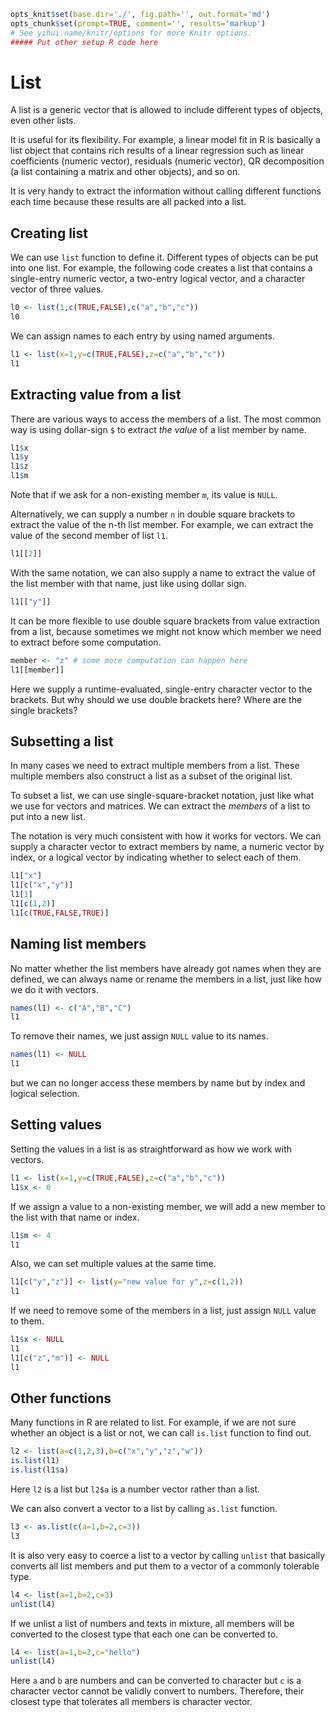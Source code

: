 ```r
opts_knit$set(base.dir='./', fig.path='', out.format='md')
opts_chunk$set(prompt=TRUE, comment='', results='markup')
# See yihui.name/knitr/options for more Knitr options.
##### Put other setup R code here

```

# List

A list is a generic vector that is allowed to include different types of objects, even other lists. 

It is useful for its flexibility. For example, a linear model fit in R is basically a list object that contains rich results of a linear regression such as linear coefficients (numeric vector), residuals (numeric vector), QR decomposition (a list containing a matrix and other objects), and so on. 

It is very handy to extract the information without calling different functions each time because these results are all packed into a list.

## Creating list

We can use `list` function to define it. Different types of objects can be put into one list. For example, the following code creates a list that contains a single-entry numeric vector, a two-entry logical vector, and a character vector of three values.

```r
l0 <- list(1,c(TRUE,FALSE),c("a","b","c"))
l0
```

We can assign names to each entry by using named arguments.

```r
l1 <- list(x=1,y=c(TRUE,FALSE),z=c("a","b","c"))
l1
```

## Extracting value from a list

There are various ways to access the members of a list. The most common way is using dollar-sign `$` to extract *the value* of a list member by name.

```r
l1$x
l1$y
l1$z
l1$m
```

Note that if we ask for a non-existing member `m`, its value is `NULL`.

Alternatively, we can supply a number `n` in double square brackets to extract the value of the n-th list member. For example, we can extract the value of the second member of list `l1`.

```r
l1[[2]]
```

With the same notation, we can also supply a name to extract the value of the list member with that name, just like using dollar sign.

```r
l1[["y"]]
```

It can be more flexible to use double square brackets from value extraction from a list, because sometimes we might not know which member we need to extract before some computation.

```r
member <- "z" # some more computation can happen here
l1[[member]]
```

Here we supply a runtime-evaluated, single-entry character vector to the brackets. But why should we use double brackets here? Where are the single brackets?

## Subsetting a list

In many cases we need to extract multiple members from a list. These multiple members also construct a list as a subset of the original list.

To subset a list, we can use single-square-bracket notation, just like what we use for vectors and matrices. We can extract the *members* of a list to put into a new list.

The notation is very much consistent with how it works for vectors. We can supply a character vector to extract members by name, a numeric vector by index, or a logical vector by indicating whether to select each of them.

```r
l1["x"]
l1[c("x","y")]
l1[1]
l1[c(1,2)]
l1[c(TRUE,FALSE,TRUE)]
```

## Naming list members

No matter whether the list members have already got names when they are defined, we can always name or rename the members in a list, just like how we do it with vectors.

```r
names(l1) <- c("A","B","C")
l1
```

To remove their names, we just assign `NULL` value to its names.

```r
names(l1) <- NULL
l1
```

but we can no longer access these members by name but by index and logical selection.

## Setting values

Setting the values in a list is as straightforward as how we work with vectors.

```r
l1 <- list(x=1,y=c(TRUE,FALSE),z=c("a","b","c"))
l1$x <- 0
```

If we assign a value to a non-existing member, we will add a new member to the list with that name or index.

```r
l1$m <- 4
l1
```

Also, we can set multiple values at the same time.

```r
l1[c("y","z")] <- list(y="new value for y",z=c(1,2))
l1
```


If we need to remove some of the members in a list, just assign `NULL` value to them.

```r
l1$x <- NULL
l1
l1[c("z","m")] <- NULL
l1
```


## Other functions

Many functions in R are related to list. For example, if we are not sure whether an object is a list or not, we can call `is.list` function to find out.

```r
l2 <- list(a=c(1,2,3),b=c("x","y","z","w"))
is.list(l1)
is.list(l1$a)
```

Here `l2` is a list but `l2$a` is a number vector rather than a list.

We can also convert a vector to a list by calling `as.list` function.

```r
l3 <- as.list(c(a=1,b=2,c=3))
l3
```

It is also very easy to coerce a list to a vector by calling `unlist` that basically converts all list members and put them to a vector of a commonly tolerable type.

```r
l4 <- list(a=1,b=2,c=3)
unlist(l4)
```

If we unlist a list of numbers and texts in mixture, all members will be converted to the closest type that each one can be converted to.

```r
l4 <- list(a=1,b=2,c="hello")
unlist(l4)
```

Here `a` and `b` are numbers and can be converted to character but `c` is a character vector cannot be validly convert to numbers. Therefore, their closest type that tolerates all members is character vector.
